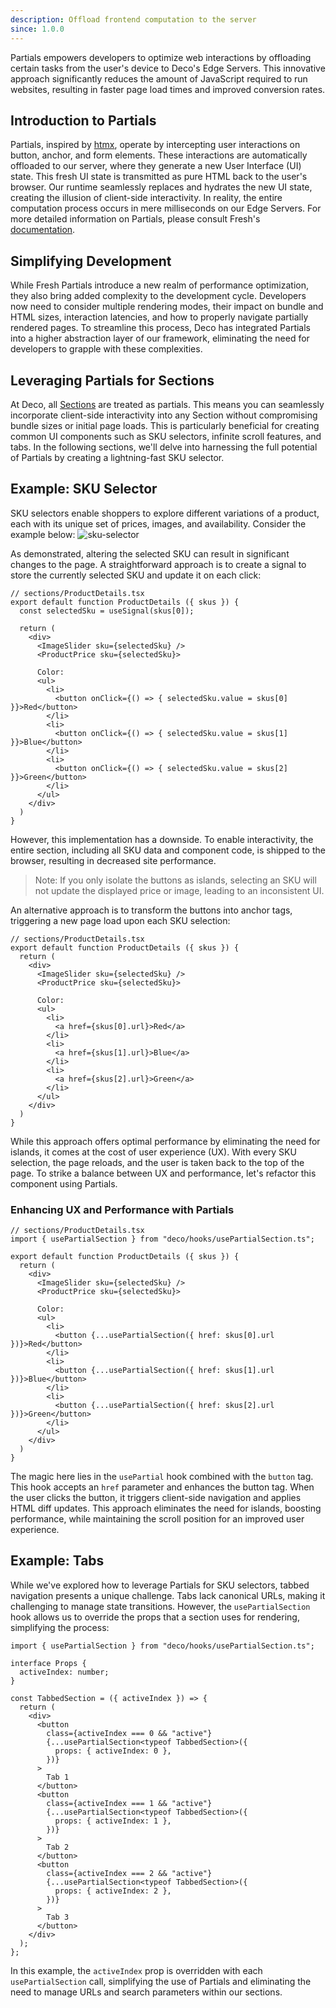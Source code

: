 ```yaml
---
description: Offload frontend computation to the server
since: 1.0.0
---
```


Partials empowers developers to optimize web interactions by offloading certain
tasks from the user's device to Deco's Edge Servers. This innovative approach
significantly reduces the amount of JavaScript required to run websites,
resulting in faster page load times and improved conversion rates.

## Introduction to Partials

Partials, inspired by [htmx](https://htmx.org/docs/), operate by intercepting
user interactions on button, anchor, and form elements. These interactions are
automatically offloaded to our server, where they generate a new User Interface
(UI) state. This fresh UI state is transmitted as pure HTML back to the user's
browser. Our runtime seamlessly replaces and hydrates the new UI state, creating
the illusion of client-side interactivity. In reality, the entire computation
process occurs in mere milliseconds on our Edge Servers. For more detailed
information on Partials, please consult Fresh's
[documentation](https://github.com/denoland/fresh/issues/1609).

## Simplifying Development

While Fresh Partials introduce a new realm of performance optimization, they
also bring added complexity to the development cycle. Developers now need to
consider multiple rendering modes, their impact on bundle and HTML sizes,
interaction latencies, and how to properly navigate partially rendered pages. To
streamline this process, Deco has integrated Partials into a higher abstraction
layer of our framework, eliminating the need for developers to grapple with
these complexities.

## Leveraging Partials for Sections

At Deco, all [Sections](https://deco.cx/docs/en/concepts/section) are treated as partials. This
means you can seamlessly incorporate client-side interactivity into any Section
without compromising bundle sizes or initial page loads. This is particularly
beneficial for creating common UI components such as SKU selectors, infinite
scroll features, and tabs. In the following sections, we'll delve into
harnessing the full potential of Partials by creating a lightning-fast SKU
selector.

## Example: SKU Selector

SKU selectors enable shoppers to explore different variations of a product, each
with its unique set of prices, images, and availability. Consider the example
below:
![sku-selector](https://github.com/deco-sites/starting/assets/1753396/cdaca2fc-34cd-404b-8679-d159872f7faa)

As demonstrated, altering the selected SKU can result in significant changes to
the page. A straightforward approach is to create a signal to store the
currently selected SKU and update it on each click:

```tsx
// sections/ProductDetails.tsx
export default function ProductDetails ({ skus }) {
  const selectedSku = useSignal(skus[0]);
  
  return (
    <div>
      <ImageSlider sku={selectedSku} />
      <ProductPrice sku={selectedSku}>

      Color:
      <ul>
        <li>
          <button onClick={() => { selectedSku.value = skus[0] }}>Red</button>
        </li>
        <li>
          <button onClick={() => { selectedSku.value = skus[1] }}>Blue</button>
        </li>
        <li>
          <button onClick={() => { selectedSku.value = skus[2] }}>Green</button>
        </li>
      </ul>
    </div>
  )
}
```

However, this implementation has a downside. To enable interactivity, the entire
section, including all SKU data and component code, is shipped to the browser,
resulting in decreased site performance.

> Note: If you only isolate the buttons as islands, selecting an SKU will not
> update the displayed price or image, leading to an inconsistent UI.

An alternative approach is to transform the buttons into anchor tags, triggering
a new page load upon each SKU selection:

```tsx
// sections/ProductDetails.tsx
export default function ProductDetails ({ skus }) {
  return (
    <div>
      <ImageSlider sku={selectedSku} />
      <ProductPrice sku={selectedSku}>

      Color:
      <ul>
        <li>
          <a href={skus[0].url}>Red</a>
        </li>
        <li>
          <a href={skus[1].url}>Blue</a>
        </li>
        <li>
          <a href={skus[2].url}>Green</a>
        </li>
      </ul>
    </div>
  )
}
```

While this approach offers optimal performance by eliminating the need for
islands, it comes at the cost of user experience (UX). With every SKU selection,
the page reloads, and the user is taken back to the top of the page. To strike a
balance between UX and performance, let's refactor this component using
Partials.

### Enhancing UX and Performance with Partials

```tsx
// sections/ProductDetails.tsx
import { usePartialSection } from "deco/hooks/usePartialSection.ts";

export default function ProductDetails ({ skus }) {
  return (
    <div>
      <ImageSlider sku={selectedSku} />
      <ProductPrice sku={selectedSku}>

      Color:
      <ul>
        <li>
          <button {...usePartialSection({ href: skus[0].url })}>Red</button>
        </li>
        <li>
          <button {...usePartialSection({ href: skus[1].url })}>Blue</button>
        </li>
        <li>
          <button {...usePartialSection({ href: skus[2].url })}>Green</button>
        </li>
      </ul>
    </div>
  )
}
```

The magic here lies in the `usePartial` hook combined with the `button` tag.
This hook accepts an `href` parameter and enhances the button tag. When the user
clicks the button, it triggers client-side navigation and applies HTML diff
updates. This approach eliminates the need for islands, boosting performance,
while maintaining the scroll position for an improved user experience.

## Example: Tabs

While we've explored how to leverage Partials for SKU selectors, tabbed
navigation presents a unique challenge. Tabs lack canonical URLs, making it
challenging to manage state transitions. However, the `usePartialSection` hook
allows us to override the props that a section uses for rendering, simplifying
the process:

```tsx
import { usePartialSection } from "deco/hooks/usePartialSection.ts";

interface Props {
  activeIndex: number;
}

const TabbedSection = ({ activeIndex }) => {
  return (
    <div>
      <button
        class={activeIndex === 0 && "active"}
        {...usePartialSection<typeof TabbedSection>({
          props: { activeIndex: 0 },
        })}
      >
        Tab 1
      </button>
      <button
        class={activeIndex === 1 && "active"}
        {...usePartialSection<typeof TabbedSection>({
          props: { activeIndex: 1 },
        })}
      >
        Tab 2
      </button>
      <button
        class={activeIndex === 2 && "active"}
        {...usePartialSection<typeof TabbedSection>({
          props: { activeIndex: 2 },
        })}
      >
        Tab 3
      </button>
    </div>
  );
};
```

In this example, the `activeIndex` prop is overridden with each
`usePartialSection` call, simplifying the use of Partials and eliminating the
need to manage URLs and search parameters within our sections.

